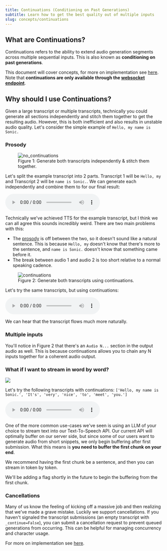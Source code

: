 ```yaml
---
title: Continuations (Conditioning on Past Generations)
subtitle: Learn how to get the best quality out of multiple inputs
slug: concepts/continuations
---
```


## What are Continuations?

Continuations refers to the ability to extend audio generation segments across multiple sequential inputs. This is also known as **conditioning on past generations**.

This document will cover concepts, for more on implementation see [here](/reference/web-socket/stream-speech/working-with-web-sockets#input-streaming-with-contexts). Note that **continuations are only available through the [websocket endpoint](/reference/web-socket/stream-speech/stream-speech)**.

## Why should I use Continuations?

Given a large transcript or multiple transcripts, technically you could generate all sections independently and stitch them together to get the resulting audio. However, this is both inefficient and also results in unstable audio quality. Let's consider the simple example of `Hello, my name is Sonic.`

### Prosody

<figure>
    <img src="/assets/images/concepts_continuations_without_continuations.png" alt="no_continuations" />
    <figcaption>Figure 1: Generate both transcripts independently & stitch them together.</figcaption>
</figure>

Let's split the example transcript into 2 parts. Transcript 1 will be `Hello, my` and Transcript 2 will be `name is Sonic.`. We can generate each independently and combine them to for our final result:


<audio controls src="https://cartesia-docs-public.s3.us-east-2.amazonaws.com/concepts/continuations/without_continuations.wav">
  Your browser does not support the audio element.
</audio>

Technically we've achieved TTS for the example transcript, but I think we can all agree this sounds incredibly weird. There are two main problems with this:
- The [prosody](https://en.wikipedia.org/wiki/Prosody_(linguistics)) is off between the two, so it doesn't sound like a natural sentence. This is because `Hello, my` doesn't know that there's more to the sentence, and `name is Sonic.` doesn't know that something came before it.
- The break between audio 1 and audio 2 is too short relative to a normal speaking cadence.

<figure>
    <img src="/assets/images/concepts_continuations_with_continuations.png" alt="continuations" />
    <figcaption>Figure 2: Generate both transcripts using continuations.</figcaption>
</figure>

Let's try the same transcripts, but using continuations:

<audio controls src="https://cartesia-docs-public.s3.us-east-2.amazonaws.com/concepts/continuations/with_continuations.wav">
  Your browser does not support the audio element.
</audio>

We can hear that the transcript flows much more naturally. 

### Multiple inputs

You'll notice in Figure 2 that there's an `Audio N...` section in the output audio as well. This is because continuations allows you to chain any N inputs together for a coherent audio output.

### What if I want to stream in word by word?

![](/assets/images/concepts_continuations_multiple_inputs.png)

Let's try the following transcripts with continuations: `['Hello, my name is Sonic.', 'It's', 'very', 'nice', 'to', 'meet', 'you.']`

<audio controls src="https://cartesia-docs-public.s3.us-east-2.amazonaws.com/concepts/continuations/with_continuations_many_inputs.wav">
  Your browser does not support the audio element.
</audio>

One of the more common use-cases we've seen is using an LLM of your choice to stream text into our Text-To-Speech API. Our current API will optimally buffer on our server side, but since some of our users want to generate audio from short snippets, we only begin buffering after first submission. What this means is **you need to buffer the first chunk on your end**.

<Note>
We recommend having the first chunk be a sentence, and then you can stream in token by token.
</Note>

We'll be adding a flag shortly in the future to begin the buffering from the first chunk.

### Cancellations

Many of us know the feeling of kicking off a massive job and then realizing that we've made a grave mistake. Luckily we support cancellations. If you haven't signaled the transcript submissions (an empty transcript with `_continue=False`), you can submit a cancellation request to prevent queued generations from occurring. This can be helpful for managing concurrency and character usage.

For more on implementation see [here](/reference/web-socket/stream-speech/working-with-web-sockets#cancelling-requests).
